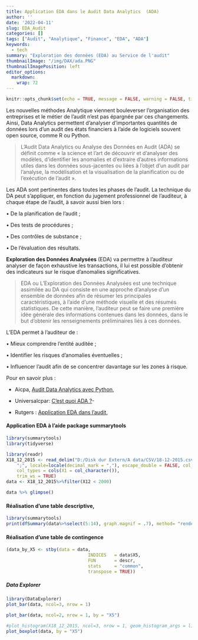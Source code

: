 ```yaml
---
title: Application EDA dans le Audit Data Analytics  (ADA)
author: ''
date: '2022-04-11'
slug: EDA_Audit
categories: []
tags: ["Audit", "Analytique", "Finance", "EDA", "ADA"]
keywords:
  - tech
summary: "Exploration des données (EDA) au Service de l'audit"
thumbnailImage: "/img/DAX/ada.PNG"
thumbnailImagePosition: left
editor_options: 
  markdown: 
    wrap: 72
---
```


```r
knitr::opts_chunk$set(echo = TRUE, message = FALSE, warning = FALSE, tidy = "styler")
```

Les nouvelles méthodes Analytique viennent bouleverser l'organisation
des entreprises et le métier de l'audit n'est pas épargnée par ces
changements. Ainsi, Data Analytics permettent d'analyser d'importantes
quantités de données lors d'un audit des états financiers à l'aide de
logiciels souvent open source, comme R ou Python.

> L'Audit Data Analytics ou Analyse des Données en Audit (ADA) se
> définit comme « la science et l'art de découvrir et d'analyser des
> modèles, d'identifier les anomalies et d'extraire d'autres
> informations utiles dans les données sous-jacentes ou liées à l'objet
> d'un audit par l'analyse, la modélisation et la visualisation de la
> planification ou de l'exécution de l'audit ».

Les ADA sont pertinentes dans toutes les phases de l'audit. La technique
du DA peut s'appliquer, en fonction du jugement professionnel de
l'auditeur, à chaque étape de l'audit, à savoir aussi bien lors :

• De la planification de l'audit ;

• Des tests de procédures ;

• Des contrôles de substance ;

• De l'évaluation des résultats.

**Exploration des Données Analysées** (EDA) va permettre à l'auditeur
analyser de façon exhaustive les transactions, il lui est possible
d'obtenir des indicateurs sur le risque d'anomalies significatives.

> EDA ou L'Exploration des Données Analysées est une technique assimilée
> au DA qui consiste en une approche d'analyse d'un ensemble de données
> afin de résumer les principales caractéristiques, à l'aide d'une
> méthode visuelle et des résumés statistiques. De cette manière,
> l'auditeur peut se faire une première idée générale des informations
> contenues dans les données, dans le but d'obtenir les renseignements
> préliminaires liés à ces données.

L'EDA permet à l'auditeur de :

• Mieux comprendre l'entité auditée ;

• Identifier les risques d'anomalies éventuelles ;

• Influencer l'audit afin de se concentrer davantage sur les zones à
risque.

Pour en savoir plus :

-   Aicpa, [Audit Data Analytics avec
    Python](https://us.aicpa.org/interestareas/frc/assuranceadvisoryservices/auditdatastandards),

```{=html}
<!-- -->
```
-   Universalcpar: [C'est quoi ADA
    ?](https://www.universalcpareview.com/ask-joey/what-is-audit-data-analytics-ada/)-

```{=html}
<!-- -->
```
-   Rutgers : [Application EDA dans
    l'audit](http://raw.rutgers.edu/docs/wcars/28wcars/28wcars%20presentations/Qi%20Liu_28wcars.pdf),

#### Application EDA à l'aide package summarytools

```r
library(summarytools)
library(tidyverse)
```

```r
library(readr)
X18_12_2015 <- read_delim("D:/Disk dur Extern/A data/CSV/18-12-2015.csv",
    ";", locale=locale(decimal_mark = ","), escape_double = FALSE, col_names = FALSE, 
    col_types = cols(X1 = col_character()), 
    trim_ws = TRUE)
data <- X18_12_2015%>%filter(X12 < 2000)
```

```r
data %>% glimpse()
```

#### Réalisation d'une table descriptive,

```r
library(summarytools)
print(dfSummary(data%>%select(5:14), graph.magnif = .7), method= "render")
```

#### Réalisation d'une table de contingence

```r
(data_by_X5 <- stby(data = data, 
                               INDICES   = data$X5, 
                               FUN       = descr, 
                               stats     = "common", 
                               transpose = TRUE))
```

##### Data Explorer

```r
library(DataExplorer)
plot_bar(data, ncol=3, nrow = 1)
```

```r
plot_bar(data, ncol=2, nrow = 1, by = "X5")
```

```r
#plot_histogram(X18_12_2015, ncol=3, nrow = 1, geom_histogram_args = list(bins = 10L),)
plot_boxplot(data, by = "X5") 
```
